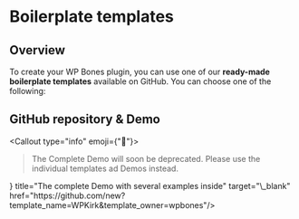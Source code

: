 
# Boilerplate templates

## Overview

To create your WP Bones plugin, you can use one of our **ready-made boilerplate templates** available on GitHub. You can choose one of the following:

## GitHub repository & Demo

<SimpleGrid cols={2}>
<Boilerplate.Buttons column={1} />
<Demo.Buttons column={1} />
</SimpleGrid>


<Callout type="info" emoji={"🙌"}>
> The Complete Demo will soon be deprecated. Please use the individual templates ad Demos instead.
</Callout>

<Cards num={1}>
<Cards.Card arrow icon={<IconBrandGithub />} title="The complete Demo with several examples inside" target="\_blank" href="https://github.com/new?template_name=WPKirk&template_owner=wpbones"/>
</Cards>